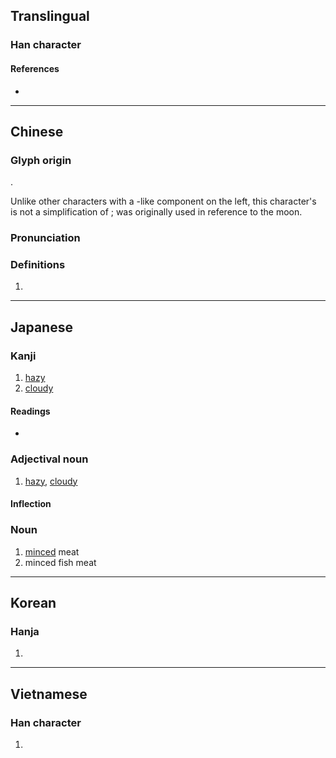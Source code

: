 {{character info/new}}
{{also|胧}}
==Translingual==

===Han character===
{{Han char|rn=74|rad=月|as=16|sn=20|four=71211|canj=BYBP|ids=⿰月龍}}

====References====
* {{Han ref|kx=0507.040|dkj=14411|dj=0888.090|hdz=32124.130|uh=6727|ud=26407|bh=C467|bd=50279}}

----

==Chinese==
{{zh-forms|s=胧}}

===Glyph origin===
{{Han etym}}
{{Han compound|ls=psc|月|c1=s|t1=moon|龍|c2=p}}.

Unlike other characters with a {{m|zh|月}}-like component on the left, this character's {{m|zh|月}} is not a simplification of {{m|zh|肉}}; {{m|zh|朦朧}} was originally used in reference to the moon.

===Pronunciation===
{{zh-pron
|m=lóng
|c=lung4
|mn=qz,xm,zz:lông
|mc=y
|oc=y
|ma=
|cat=n
}}

===Definitions===
{{zh-hanzi}}

# {{zh-only|朦朧}}

----

==Japanese==

===Kanji===
{{ja-kanji|grade=|rs=月16}}

# [[hazy]]
# [[cloudy]]

====Readings====
{{ja-kanjitab|おぼろ|yomi=k}}
* {{ja-readings|on=[[ろう]] (rō)|kun=[[おぼろ]] (oboro)}}

===Adjectival noun===
{{ja-adj|infl=na|おぼろ}}

# [[hazy]], [[cloudy]]

====Inflection====
{{ja-na|おぼろ}}

===Noun===
{{ja-noun|おぼろ}}

# [[mince]]d meat
# minced fish meat

----

==Korean==

===Hanja===
{{ko-hanja|hangeul=[[롱]]>[[농]]|eumhun=|rv=rong>nong|mr=rong>nong|y=long>nong}}

# {{defn|lang=ko|sort=月16}}

----

==Vietnamese==

===Han character===
{{vi-hantu|[[lung]], [[lông]]|rs=月16}}

# {{defn|lang=vi|sort=月16}}